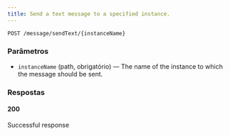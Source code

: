 ```yaml
---
title: Send a text message to a specified instance.
---
```


```http
POST /message/sendText/{instanceName}
```



### Parâmetros

- `instanceName` (path, obrigatório) — The name of the instance to which the message should be sent.

### Respostas
#### 200
Successful response

